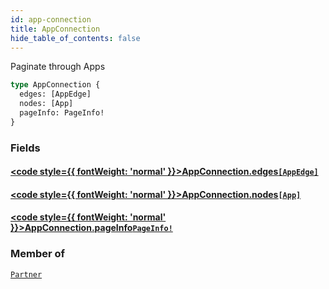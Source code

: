 ```yaml
---
id: app-connection
title: AppConnection
hide_table_of_contents: false
---
```








Paginate through Apps

```graphql
type AppConnection {
  edges: [AppEdge]
  nodes: [App]
  pageInfo: PageInfo!
}
```


### Fields

#### [<code style={{ fontWeight: 'normal' }}>AppConnection.<b>edges</b></code>](#)<Bullet />[`[AppEdge]`](/adminidentity/api/graphql-admin/reference/objects/app-edge) <Badge class="secondary" text="list"/> <Badge class="secondary" text="object"/>
> 
> 

#### [<code style={{ fontWeight: 'normal' }}>AppConnection.<b>nodes</b></code>](#)<Bullet />[`[App]`](/adminidentity/api/graphql-admin/reference/objects/app) <Badge class="secondary" text="list"/> <Badge class="secondary" text="object"/>
> 
> 

#### [<code style={{ fontWeight: 'normal' }}>AppConnection.<b>pageInfo</b></code>](#)<Bullet />[`PageInfo!`](/adminidentity/api/graphql-admin/reference/objects/page-info) <Badge class="secondary" text="non-null"/> <Badge class="secondary" text="object"/>
> 
> 



### Member of

[`Partner`](/adminidentity/api/graphql-admin/reference/objects/partner)  <Badge class="secondary" text="object"/>



